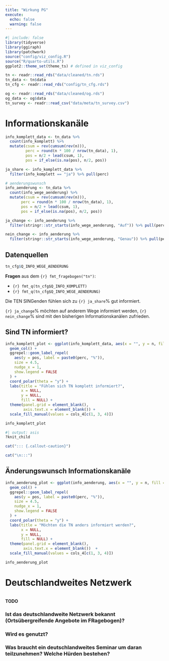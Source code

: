 ```yaml
---
title: "Wirkung PG"
execute:
  echo: false
  warning: false
---
```



```r

#| include: false
library(tidyverse)
library(ggiraph)
library(patchwork)
source("config/viz_config.R")
source("R/quarto-utils.R")
ggplot2::theme_set(theme_ts) # defined in viz_config

tn <- readr::read_rds("data/cleaned/tn.rds")
tn_data <- tn$data
tn_cfg <- readr::read_rds("config/tn_cfg.rds")

og <- readr::read_rds("data/cleaned/og.rds")
og_data <- og$data
tn_survey <- readr::read_csv("data/meta/tn_survey.csv")

```


# Informationskanäle  

```r
info_komplett_data <- tn_data %>% 
  count(info_komplett) %>% 
  mutate(csum = rev(cumsum(rev(n))),
         perc = round(n * 100 / nrow(tn_data), 1),
         pos = n/2 + lead(csum, 1),
         pos = if_else(is.na(pos), n/2, pos)) 

ja_share <- info_komplett_data %>% 
  filter(info_komplett == "ja") %>% pull(perc)

# aenderungswunsch
info_aenderung <- tn_data %>% 
  count(info_wege_aenderung) %>% 
  mutate(csum = rev(cumsum(rev(n))),
       perc = round(n * 100 / nrow(tn_data), 1),
       pos = n/2 + lead(csum, 1),
       pos = if_else(is.na(pos), n/2, pos)) 

ja_change <- info_aenderung %>% 
  filter(stringr::str_starts(info_wege_aenderung, "Auf")) %>% pull(perc)

nein_change <- info_aenderung %>% 
  filter(stringr::str_starts(info_wege_aenderung, "Genau")) %>% pull(perc)
```

::: {.callout-note collapse="true"}
## Datenquellen

```r
tn_cfg$Q_INFO_WEGE_AENDERUNG
```

**Fragen** aus dem `{r} fmt_fragebogen("tn")`:

- `{r} fmt_q(tn_cfg$Q_INFO_KOMPLETT)`
- `{r} fmt_q(tn_cfg$Q_INFO_WEGE_AENDERUNG)`


:::


Die TEN SINGenden fühlen sich zu `{r} ja_share`% gut informiert. 

`{r} ja_change`% möchten auf anderem Wege informiert werden, `{r} nein_change`% sind mit den bisherigen Informationskanälen zufrieden. 

::: {.panel-tabset}

## Sind TN informiert?

```r
info_komplett_plot <- ggplot(info_komplett_data, aes(x = "", y = n, fill = info_komplett)) +
  geom_col() +
  ggrepel::geom_label_repel(
    aes(y = pos, label = paste0(perc, "%")),
    size = 4.5,
    nudge_x = 1,
    show.legend = FALSE
  ) +
  coord_polar(theta = "y") +
  labs(title = "Fühlen sich TN komplett informiert?",
       x = NULL,
       y = NULL,
       fill = NULL) +
  theme(panel.grid = element_blank(),
        axis.text.x = element_blank()) +
  scale_fill_manual(values = cols_4[c(1, 3, 4)])

info_komplett_plot
```


```r
#| output: asis
?knit_child

cat("::: {.callout-caution}") 

cat("\n:::")
```


## Änderungswunsch Informationskanäle

```r
info_aenderung_plot <- ggplot(info_aenderung, aes(x = "", y = n, fill = fct_rev(info_wege_aenderung))) +
  geom_col() +
  ggrepel::geom_label_repel(
    aes(y = pos, label = paste0(perc, "%")),
    size = 4.5,
    nudge_x = 1,
    show.legend = FALSE
  ) +
  coord_polar(theta = "y") +
  labs(title = "Möchten die TN anders informiert werden?",
       x = NULL,
       y = NULL,
       fill = NULL) +
  theme(panel.grid = element_blank(),
        axis.text.x = element_blank())  +
  scale_fill_manual(values = cols_4[c(1, 3, 4)])

info_aenderung_plot
```
:::



# Deutschlandweites Netzwerk
```r

```

**TODO**

### Ist das deutschlandweite Netzwerk bekannt (Ortsübergreifende Angebote im FRagebogen)?

### Wird es genutzt?

### Was braucht ein deutschlandweites Seminar um daran teilzunehmen? Welche Hürden bestehen?